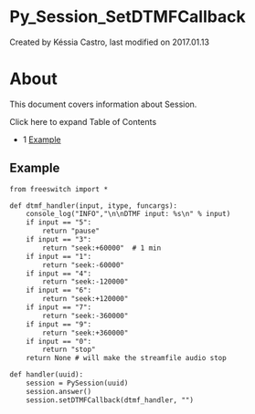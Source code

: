 
# Py_Session_SetDTMFCallback 

 Created by  Késsia Castro, last modified on 2017.01.13

# About

This document covers information about Session.

Click here to expand Table of Contents

* 1 [Example](#-freeswitch--py_session_setdtmfcallback-)

## Example

```xml
from freeswitch import *

def dtmf_handler(input, itype, funcargs):
    console_log("INFO","\n\nDTMF input: %s\n" % input)
    if input == "5":
        return "pause"
    if input == "3":
        return "seek:+60000"  # 1 min
    if input == "1":
        return "seek:-60000"  
    if input == "4":
        return "seek:-120000" 
    if input == "6":
        return "seek:+120000" 
    if input == "7":
        return "seek:-360000" 
    if input == "9":
        return "seek:+360000" 
    if input == "0":
        return "stop"
    return None # will make the streamfile audio stop

def handler(uuid):
    session = PySession(uuid)
    session.answer()
    session.setDTMFCallback(dtmf_handler, "")
```


